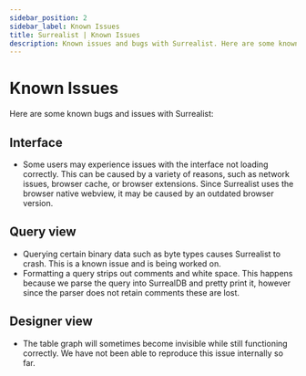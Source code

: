 ```yaml
---
sidebar_position: 2
sidebar_label: Known Issues
title: Surrealist | Known Issues
description: Known issues and bugs with Surrealist. Here are some known bugs and issues with Surrealist.
---
```


# Known Issues

Here are some known bugs and issues with Surrealist:

## Interface

- Some users may experience issues with the interface not loading correctly. This can be caused by a variety of reasons, such as network issues, browser cache, or browser extensions. Since Surrealist uses the browser native webview, it may be caused by an outdated browser version.

## Query view

- Querying certain binary data such as byte types causes Surrealist to crash. This is a known issue and is being worked on.
- Formatting a query strips out comments and white space. This happens because we parse the query into SurrealDB and pretty print it, however since the parser does not retain comments these are lost.

## Designer view

- The table graph will sometimes become invisible while still functioning correctly. We have not been able to reproduce this issue internally so far.